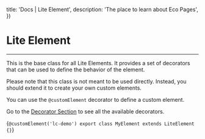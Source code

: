 

  title: 'Docs | Lite Element',
  description: 'The place to learn about Eco Pages',
})

# Lite Element
---

This is the base class for all Lite Elements. It provides a set of decorators that can be used to define the behavior of the element.

Please note that this class is not meant to be used directly. Instead, you should extend it to create your own custom elements.

You can use the `@customElement` decorator to define a custom element.

Go to the [Decorator Section](/docs/decorators/custom-element) to see all the available decorators.

<CodeBlock lang='typescript'>{`@customElement('lc-demo')
export class MyElement extends LiteElement {}`}
</CodeBlock>